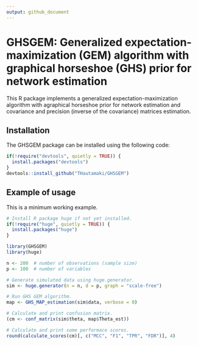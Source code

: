 ```yaml
---
output: github_document
---
```


# GHSGEM: Generalized expectation-maximization (GEM) algorithm with graphical horseshoe (GHS) prior for network estimation

This R package implements a generalized expectation-maximization algorithm with agraphical horseshoe prior for network estimation and covariance and precision (inverse of the covariance) matrices estimation.

## Installation

The GHSGEM package can be installed using the following code:

```r
if(!require("devtools", quietly = TRUE)) {
  install.packages("devtools")
}
devtools::install_github("THautamaki/GHSGEM")
```

## Example of usage

This is a minimum working example.

```r
# Install R package huge if not yet installed.
if(!require("huge", quietly = TRUE)) {
  install.packages("huge")
}

library(GHSGEM)
library(huge)

n <- 200  # number of observations (sample size)
p <- 100  # number of variables

# Generate simulated data using huge.generator.
sim <- huge.generator(n = n, d = p, graph = "scale-free")

# Run GHS GEM algorithm.
map <- GHS_MAP_estimation(sim$data, verbose = 0)

# Calculate and print confusion matrix.
(cm <- conf_matrix(sim$theta, map$Theta_est))

# Calculate and print some performace scores.
round(calculate_scores(cm)[, c("MCC", "F1", "TPR", "FDR")], 4)
```
